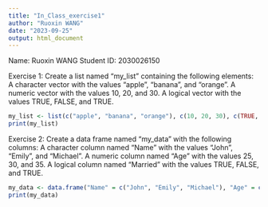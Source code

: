 ```yaml
---
title: "In_Class_exercise1"
author: "Ruoxin WANG"
date: "2023-09-25"
output: html_document
---
```


Name: Ruoxin WANG
Student ID: 2030026150


Exercise 1: Create a list named "my_list" containing the following elements:
A character vector with the values "apple", "banana", and "orange".
A numeric vector with the values 10, 20, and 30.
A logical vector with the values TRUE, FALSE, and TRUE.

```r
my_list <- list(c("apple", "banana", "orange"), c(10, 20, 30), c(TRUE, FALSE, TRUE))
print(my_list)
```


Exercise 2: Create a data frame named "my_data" with the following columns:
A character column named "Name" with the values "John", "Emily", and "Michael".
A numeric column named "Age" with the values 25, 30, and 35.
A logical column named "Married" with the values TRUE, FALSE, and TRUE.

```r
my_data <- data.frame("Name" = c("John", "Emily", "Michael"), "Age" = c(25, 30, 35), "Married" = c(TRUE, FALSE, TRUE))
print(my_data)
```
